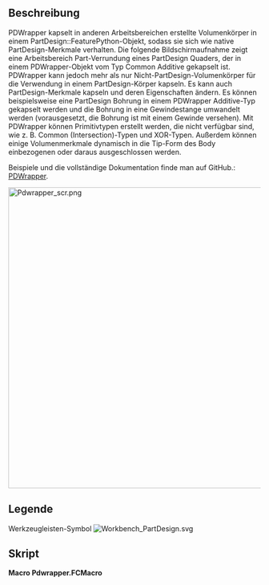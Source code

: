 <languages/>

{{Macro/de
|Name=Macro Pdwrapper
|Icon=Workbench_PartDesign.svg
|Description=Nicht-PartDesign-Volumenkörper kapseln, um in PartDesign damit zu arbeiten
|Author=TheMarkster
|Version=0.2023.08.13
|Date=2023-08-13
|FCVersion=Python 3-Versionen
|Download=[https://wiki.freecad.org/File:Workbench_PartDesign.svg Werkzeugleisten-Symbol]
|Links=[https://github.com/mwganson/pdwrapper Vollständige Dokumentation auf GitHub]
}}

<span id="Description"></span>
== Beschreibung ==

PDWrapper kapselt in anderen Arbeitsbereichen erstellte Volumenkörper in einem PartDesign::FeaturePython-Objekt, sodass sie sich wie native PartDesign-Merkmale verhalten. Die folgende Bildschirmaufnahme zeigt eine Arbeitsbereich Part-Verrundung eines PartDesign Quaders, der in einem PDWrapper-Objekt vom Typ Common Additive gekapselt ist. PDWrapper kann jedoch mehr als nur Nicht-PartDesign-Volumenkörper für die Verwendung in einem PartDesign-Körper kapseln. Es kann auch PartDesign-Merkmale kapseln und deren Eigenschaften ändern. Es können beispielsweise eine PartDesign Bohrung in einem PDWrapper Additive-Typ gekapselt werden und die Bohrung in eine Gewindestange umwandelt werden (vorausgesetzt, die Bohrung ist mit einem Gewinde versehen). Mit PDWrapper können  Primitivtypen erstellt werden, die nicht verfügbar sind, wie z. B. Common (Intersection)-Typen und XOR-Typen. Außerdem können einige Volumenmerkmale dynamisch in die Tip-Form des Body einbezogenen oder daraus ausgeschlossen werden.

Beispiele und die vollständige Dokumentation finde man auf GitHub.: [https://github.com/mwganson/pdwrapper PDWrapper].

[[File:Pdwrapper_scr.png|600px]]
{{Caption|Bildschirmaufnahme des Makros PDWrapper}}

<span id="Legend"></span>
==Legende==

{{Codeextralink|https://gist.github.com/mwganson/4106e84eeaaf4d6e056cd286cbc39170/raw/addc2f23ca223fd4f3332cfa04f2264ef0ee908b/Pdwrapper.FCMacro|Pdwrapper.FCMacro}}

Werkzeugleisten-Symbol
[[Image:Workbench_PartDesign.svg]]

<span id="Script"></span>
== Skript ==

'''Macro Pdwrapper.FCMacro'''

{{CodeDownload|https://gist.github.com/mwganson/4106e84eeaaf4d6e056cd286cbc39170|Pdwrapper.FCMacro}}